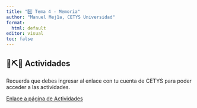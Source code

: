 ```yaml
---
title: "4️⃣ Tema 4 - Memoria"
author: "Manuel Mej1a, CETYS Universidad"
format: 
  html: default
editor: visual
toc: false
---
```


## 🔨⛏️🔩 Actividades

::: callout-note
Recuerda que debes ingresar al enlace con tu cuenta de CETYS para poder acceder a las actividades.

:::

[Enlace a página de Actividades](https://docs.google.com/document/d/1mOKhVsstHZTygTkiCwXfx0X5Gg_1L-lfTfZLS1J_Tlc/edit?usp=sharing)

